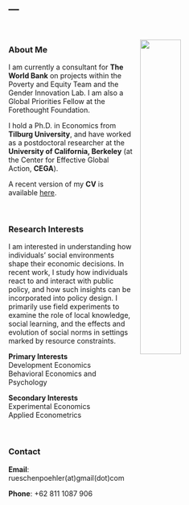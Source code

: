 ---
---


<link rel="stylesheet" href="styles.css" type="text/css">

<img src="pics/JRUE_portrait2.jpg" style="width:40%; border:0px solid; margin-left: 15px; margin-right: 40px; margin-top: 30px; " align="right">

<br>

### About Me

<p>

I am currently a consultant for **The World Bank** on projects within the Poverty and Equity Team and the Gender Innovation Lab. I am also a Global Priorities Fellow at the Forethought Foundation.

I hold a Ph.D. in Economics from **Tilburg University**, and have worked as a postdoctoral researcher at the **University of California, Berkeley** (at the Center for Effective Global Action, **CEGA**).

A recent version of my **CV** is available <a href="files/Rueschenpoehler_CV_May2021.pdf" target="_blank">here</a>.

<br>

### Research Interests    

<p>

I am interested in understanding how individuals' social environments shape their economic decisions. In recent work, I study how individuals react to and interact with public policy, and how such insights can be incorporated into policy design. I primarily use field experiments to examine the role of local knowledge, social learning, and the effects and evolution of social norms in settings marked by resource constraints.


**Primary Interests**  
Development Economics  
Behavioral Economics and Psychology

**Secondary Interests**  
Experimental Economics  
Applied Econometrics

<br>


### Contact

<p>

**Email**: rueschenpoehler(at)gmail(dot)com

<p>

**Phone**: +62 811 1087 906
